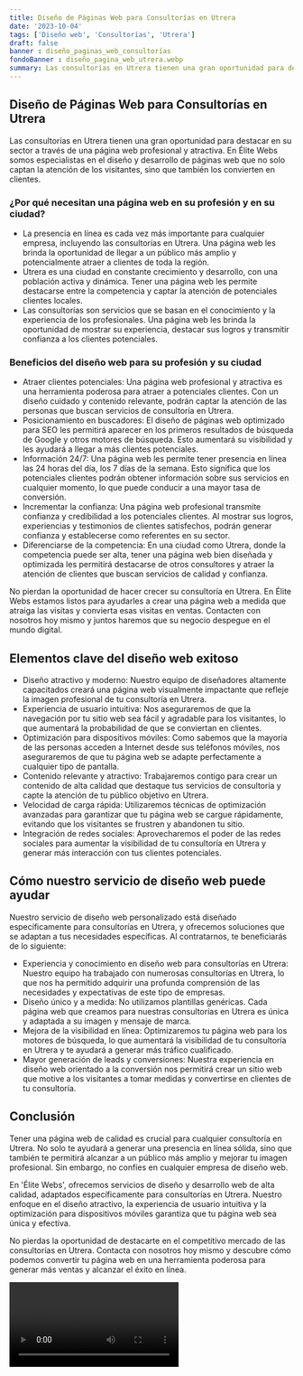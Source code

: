 ```yaml
---
title: Diseño de Páginas Web para Consultorías en Utrera
date: '2023-10-04'
tags: ['Diseño web', 'Consultorías', 'Utrera']
draft: false
banner : diseño_paginas_web_consultorías
fondoBanner : diseño_pagina_web_utrera.webp
summary: Las consultorías en Utrera tienen una gran oportunidad para destacar en su sector a través de una página web profesional y atractiva. En Élite Webs somos especialistas en el diseño y desarrollo de páginas web que no solo captan la atención de los visitantes, sino que también los convierten en clientes.
---
```


## Diseño de Páginas Web para Consultorías en Utrera

Las consultorías en Utrera tienen una gran oportunidad para destacar en su sector a través de una página web profesional y atractiva. En Élite Webs somos especialistas en el diseño y desarrollo de páginas web que no solo captan la atención de los visitantes, sino que también los convierten en clientes.

### ¿Por qué necesitan una página web en su profesión y en su ciudad?

- La presencia en línea es cada vez más importante para cualquier empresa, incluyendo las consultorías en Utrera. Una página web les brinda la oportunidad de llegar a un público más amplio y potencialmente atraer a clientes de toda la región.
- Utrera es una ciudad en constante crecimiento y desarrollo, con una población activa y dinámica. Tener una página web les permite destacarse entre la competencia y captar la atención de potenciales clientes locales.
- Las consultorías son servicios que se basan en el conocimiento y la experiencia de los profesionales. Una página web les brinda la oportunidad de mostrar su experiencia, destacar sus logros y transmitir confianza a los clientes potenciales.

### Beneficios del diseño web para su profesión y su ciudad

- Atraer clientes potenciales: Una página web profesional y atractiva es una herramienta poderosa para atraer a potenciales clientes. Con un diseño cuidado y contenido relevante, podrán captar la atención de las personas que buscan servicios de consultoría en Utrera.
- Posicionamiento en buscadores: El diseño de páginas web optimizado para SEO les permitirá aparecer en los primeros resultados de búsqueda de Google y otros motores de búsqueda. Esto aumentará su visibilidad y les ayudará a llegar a más clientes potenciales.
- Información 24/7: Una página web les permite tener presencia en línea las 24 horas del día, los 7 días de la semana. Esto significa que los potenciales clientes podrán obtener información sobre sus servicios en cualquier momento, lo que puede conducir a una mayor tasa de conversión.
- Incrementar la confianza: Una página web profesional transmite confianza y credibilidad a los potenciales clientes. Al mostrar sus logros, experiencias y testimonios de clientes satisfechos, podrán generar confianza y establecerse como referentes en su sector.
- Diferenciarse de la competencia: En una ciudad como Utrera, donde la competencia puede ser alta, tener una página web bien diseñada y optimizada les permitirá destacarse de otros consultores y atraer la atención de clientes que buscan servicios de calidad y confianza.

No pierdan la oportunidad de hacer crecer su consultoría en Utrera. En Élite Webs estamos listos para ayudarles a crear una página web a medida que atraiga las visitas y convierta esas visitas en ventas. Contacten con nosotros hoy mismo y juntos haremos que su negocio despegue en el mundo digital.

<GifSeo />

<Cta />

## Elementos clave del diseño web exitoso

- Diseño atractivo y moderno: Nuestro equipo de diseñadores altamente capacitados creará una página web visualmente impactante que refleje la imagen profesional de tu consultoría en Utrera.
- Experiencia de usuario intuitiva: Nos aseguraremos de que la navegación por tu sitio web sea fácil y agradable para los visitantes, lo que aumentará la probabilidad de que se conviertan en clientes.
- Optimización para dispositivos móviles: Como sabemos que la mayoría de las personas acceden a Internet desde sus teléfonos móviles, nos aseguraremos de que tu página web se adapte perfectamente a cualquier tipo de pantalla.
- Contenido relevante y atractivo: Trabajaremos contigo para crear un contenido de alta calidad que destaque tus servicios de consultoría y capte la atención de tu público objetivo en Utrera.
- Velocidad de carga rápida: Utilizaremos técnicas de optimización avanzadas para garantizar que tu página web se cargue rápidamente, evitando que los visitantes se frustren y abandonen tu sitio.
- Integración de redes sociales: Aprovecharemos el poder de las redes sociales para aumentar la visibilidad de tu consultoría en Utrera y generar más interacción con tus clientes potenciales.

## Cómo nuestro servicio de diseño web puede ayudar

Nuestro servicio de diseño web personalizado está diseñado específicamente para consultorías en Utrera, y ofrecemos soluciones que se adaptan a tus necesidades específicas. Al contratarnos, te beneficiarás de lo siguiente:

- Experiencia y conocimiento en diseño web para consultorías en Utrera: Nuestro equipo ha trabajado con numerosas consultorías en Utrera, lo que nos ha permitido adquirir una profunda comprensión de las necesidades y expectativas de este tipo de empresas.
- Diseño único y a medida: No utilizamos plantillas genéricas. Cada página web que creamos para nuestras consultorías en Utrera es única y adaptada a su imagen y mensaje de marca.
- Mejora de la visibilidad en línea: Optimizaremos tu página web para los motores de búsqueda, lo que aumentará la visibilidad de tu consultoría en Utrera y te ayudará a generar más tráfico cualificado.
- Mayor generación de leads y conversiones: Nuestra experiencia en diseño web orientado a la conversión nos permitirá crear un sitio web que motive a los visitantes a tomar medidas y convertirse en clientes de tu consultoría.

## Conclusión

Tener una página web de calidad es crucial para cualquier consultoría en Utrera. No solo te ayudará a generar una presencia en línea sólida, sino que también te permitirá alcanzar a un público más amplio y mejorar tu imagen profesional. Sin embargo, no confíes en cualquier empresa de diseño web.

En 'Élite Webs', ofrecemos servicios de diseño y desarrollo web de alta calidad, adaptados específicamente para consultorías en Utrera. Nuestro enfoque en el diseño atractivo, la experiencia de usuario intuitiva y la optimización para dispositivos móviles garantiza que tu página web sea única y efectiva.

No pierdas la oportunidad de destacarte en el competitivo mercado de las consultorías en Utrera. Contacta con nosotros hoy mismo y descubre cómo podemos convertir tu página web en una herramienta poderosa para generar más ventas y alcanzar el éxito en línea.

<Video />

<CtaBot job='Consultorías' city='Utrera'/>

<Gmaps query='Utrera+españa+maps' />
